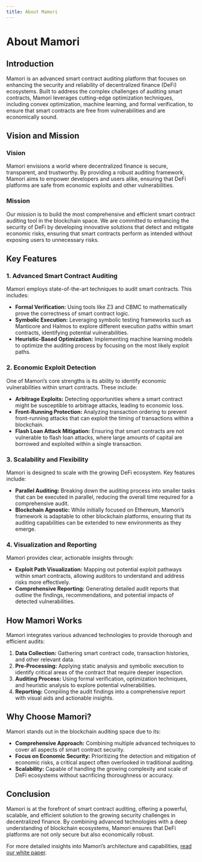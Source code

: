 ```yaml
---
title: About Mamori
---
```


# **About Mamori**

## **Introduction**

Mamori is an advanced smart contract auditing platform that focuses on enhancing the security and reliability of decentralized finance (DeFi) ecosystems. Built to address the complex challenges of auditing smart contracts, Mamori leverages cutting-edge optimization techniques, including convex optimization, machine learning, and formal verification, to ensure that smart contracts are free from vulnerabilities and are economically sound.

## **Vision and Mission**

### **Vision**
Mamori envisions a world where decentralized finance is secure, transparent, and trustworthy. By providing a robust auditing framework, Mamori aims to empower developers and users alike, ensuring that DeFi platforms are safe from economic exploits and other vulnerabilities.

### **Mission**
Our mission is to build the most comprehensive and efficient smart contract auditing tool in the blockchain space. We are committed to enhancing the security of DeFi by developing innovative solutions that detect and mitigate economic risks, ensuring that smart contracts perform as intended without exposing users to unnecessary risks.

## **Key Features**

### **1. Advanced Smart Contract Auditing**
Mamori employs state-of-the-art techniques to audit smart contracts. This includes:
- **Formal Verification:** Using tools like Z3 and CBMC to mathematically prove the correctness of smart contract logic.
- **Symbolic Execution:** Leveraging symbolic testing frameworks such as Manticore and Halmos to explore different execution paths within smart contracts, identifying potential vulnerabilities.
- **Heuristic-Based Optimization:** Implementing machine learning models to optimize the auditing process by focusing on the most likely exploit paths.

### **2. Economic Exploit Detection**
One of Mamori’s core strengths is its ability to identify economic vulnerabilities within smart contracts. These include:
- **Arbitrage Exploits:** Detecting opportunities where a smart contract might be susceptible to arbitrage attacks, leading to economic loss.
- **Front-Running Protection:** Analyzing transaction ordering to prevent front-running attacks that can exploit the timing of transactions within a blockchain.
- **Flash Loan Attack Mitigation:** Ensuring that smart contracts are not vulnerable to flash loan attacks, where large amounts of capital are borrowed and exploited within a single transaction.

### **3. Scalability and Flexibility**
Mamori is designed to scale with the growing DeFi ecosystem. Key features include:
- **Parallel Auditing:** Breaking down the auditing process into smaller tasks that can be executed in parallel, reducing the overall time required for a comprehensive audit.
- **Blockchain Agnostic:** While initially focused on Ethereum, Mamori’s framework is adaptable to other blockchain platforms, ensuring that its auditing capabilities can be extended to new environments as they emerge.

### **4. Visualization and Reporting**
Mamori provides clear, actionable insights through:
- **Exploit Path Visualization:** Mapping out potential exploit pathways within smart contracts, allowing auditors to understand and address risks more effectively.
- **Comprehensive Reporting:** Generating detailed audit reports that outline the findings, recommendations, and potential impacts of detected vulnerabilities.

## **How Mamori Works**

Mamori integrates various advanced technologies to provide thorough and efficient audits:
1. **Data Collection:** Gathering smart contract code, transaction histories, and other relevant data.
2. **Pre-Processing:** Applying static analysis and symbolic execution to identify critical areas of the contract that require deeper inspection.
3. **Auditing Process:** Using formal verification, optimization techniques, and heuristic analysis to explore potential vulnerabilities.
4. **Reporting:** Compiling the audit findings into a comprehensive report with visual aids and actionable insights.

## **Why Choose Mamori?**

Mamori stands out in the blockchain auditing space due to its:
- **Comprehensive Approach:** Combining multiple advanced techniques to cover all aspects of smart contract security.
- **Focus on Economic Security:** Prioritizing the detection and mitigation of economic risks, a critical aspect often overlooked in traditional auditing.
- **Scalability:** Capable of handling the growing complexity and scale of DeFi ecosystems without sacrificing thoroughness or accuracy.

## **Conclusion**

Mamori is at the forefront of smart contract auditing, offering a powerful, scalable, and efficient solution to the growing security challenges in decentralized finance. By combining advanced technologies with a deep understanding of blockchain ecosystems, Mamori ensures that DeFi platforms are not only secure but also economically robust.

For more detailed insights into Mamori’s architecture and capabilities, [read our white paper](https://mamori.xyz/mamori_whitepaper.pdf).

